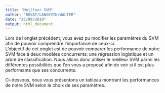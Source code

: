 ```yaml
---
title: "Meilleur SVM"
author: "BUVAT/LANGEVIN/WALTER"
date: "26/09/2019"
output: html_document
---
```




Lors de l'onglet précédent, vous avez pu modifier les paramètres du SVM afin de pouvoir comprendre l'importance de ceux-ci.  
L'objectif de cet onglet est de pouvoir comparer les performance de notre SVM face à deux modèles concurrents: une régression logistique et un arbre de classification. Nous allons donc utiliser le meilleur SVM parmi les différentes possibilités que l'on vous a proposé afin de voir si il est plus performants que ses concurrents.  

Ci-dessous, nous vous présentons un tableau montrant les performances de notre SVM selon le choix de ses paramètres.  

